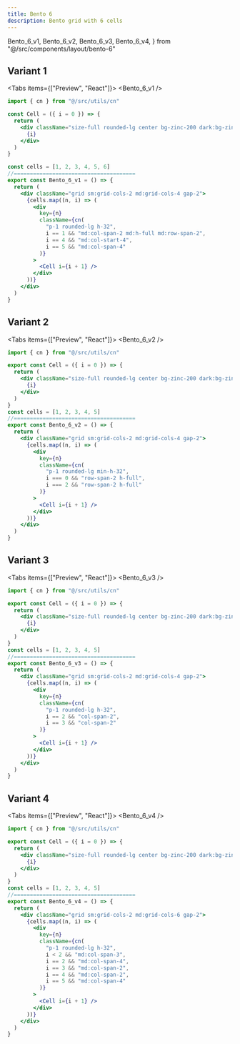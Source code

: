 ```yaml
---
title: Bento 6 
description: Bento grid with 6 cells
---
```


  Bento_6_v1,
  Bento_6_v2,
  Bento_6_v3,
  Bento_6_v4,
} from "@/src/components/layout/bento-6"

## Variant 1

<Tabs items={["Preview", "React"]}>
  <Tab value="Preview">
    <Bento_6_v1 />
  </Tab>
  <Tab value="React">

```jsx title="bento-grid.jsx"
import { cn } from "@/src/utils/cn"

const Cell = ({ i = 0 }) => {
  return (
    <div className="size-full rounded-lg center bg-zinc-200 dark:bg-zinc-900 text-xl">
      {i}
    </div>
  )
}

const cells = [1, 2, 3, 4, 5, 6]
//======================================
export const Bento_6_v1 = () => {
  return (
    <div className="grid sm:grid-cols-2 md:grid-cols-4 gap-2">
      {cells.map((n, i) => (
        <div
          key={n}
          className={cn(
            "p-1 rounded-lg h-32",
            i == 1 && "md:col-span-2 md:h-full md:row-span-2",
            i == 4 && "md:col-start-4",
            i == 5 && "md:col-span-4"
          )}
        >
          <Cell i={i + 1} />
        </div>
      ))}
    </div>
  )
}
```

</Tab>
</Tabs>

## Variant 2

<Tabs items={["Preview", "React"]}>
  <Tab value="Preview">
    <Bento_6_v2 />
  </Tab>
  <Tab value="React">

```jsx title="bento-grid.jsx"
import { cn } from "@/src/utils/cn"

export const Cell = ({ i = 0 }) => {
  return (
    <div className="size-full rounded-lg center bg-zinc-200 dark:bg-zinc-900 text-xl">
      {i}
    </div>
  )
}
const cells = [1, 2, 3, 4, 5]
//======================================
export const Bento_6_v2 = () => {
  return (
    <div className="grid sm:grid-cols-2 md:grid-cols-4 gap-2">
      {cells.map((n, i) => (
        <div
          key={n}
          className={cn(
            "p-1 rounded-lg min-h-32",
            i === 0 && "row-span-2 h-full",
            i === 2 && "row-span-2 h-full"
          )}
        >
          <Cell i={i + 1} />
        </div>
      ))}
    </div>
  )
}
```

</Tab>
</Tabs>

## Variant 3

<Tabs items={["Preview", "React"]}>
  <Tab value="Preview">
    <Bento_6_v3 />
  </Tab>
  <Tab value="React">

```jsx title="bento-grid.jsx"
import { cn } from "@/src/utils/cn"

export const Cell = ({ i = 0 }) => {
  return (
    <div className="size-full rounded-lg center bg-zinc-200 dark:bg-zinc-900 text-xl">
      {i}
    </div>
  )
}
const cells = [1, 2, 3, 4, 5]
//======================================
export const Bento_6_v3 = () => {
  return (
    <div className="grid sm:grid-cols-2 md:grid-cols-4 gap-2">
      {cells.map((n, i) => (
        <div
          key={n}
          className={cn(
            "p-1 rounded-lg h-32",
            i == 2 && "col-span-2",
            i == 3 && "col-span-2"
          )}
        >
          <Cell i={i + 1} />
        </div>
      ))}
    </div>
  )
}
```

</Tab>
</Tabs>

## Variant 4

<Tabs items={["Preview", "React"]}>
  <Tab value="Preview">
    <Bento_6_v4 />
  </Tab>
  <Tab value="React">

```jsx title="bento-grid.jsx"
import { cn } from "@/src/utils/cn"

export const Cell = ({ i = 0 }) => {
  return (
    <div className="size-full rounded-lg center bg-zinc-200 dark:bg-zinc-900 text-xl">
      {i}
    </div>
  )
}
const cells = [1, 2, 3, 4, 5]
//======================================
export const Bento_6_v4 = () => {
  return (
    <div className="grid sm:grid-cols-2 md:grid-cols-6 gap-2">
      {cells.map((n, i) => (
        <div
          key={n}
          className={cn(
            "p-1 rounded-lg h-32",
            i < 2 && "md:col-span-3",
            i == 2 && "md:col-span-4",
            i == 3 && "md:col-span-2",
            i == 4 && "md:col-span-2",
            i == 5 && "md:col-span-4"
          )}
        >
          <Cell i={i + 1} />
        </div>
      ))}
    </div>
  )
}
```

</Tab>
</Tabs>